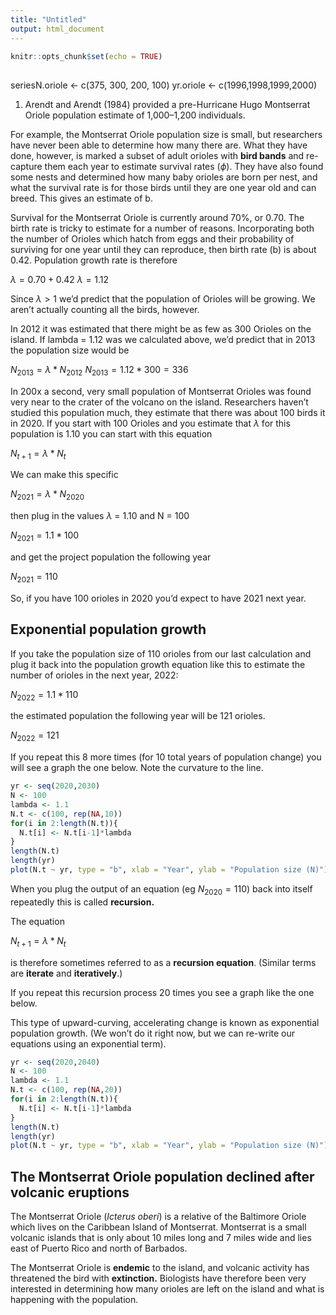 ```yaml
---
title: "Untitled"
output: html_document
---
```


```r
knitr::opts_chunk$set(echo = TRUE)
```

## 

seriesN.oriole <- c(375, 300, 200, 100)
yr.oriole <- c(1996,1998,1999,2000)

1. Arendt and Arendt (1984) provided a pre-Hurricane Hugo Montserrat Oriole population estimate of 1,000–1,200 individuals.

For example, the Montserrat Oriole population size is small, but researchers have never been able to determine how many there are.  What they have done, however, is marked a subset of adult orioles with **bird bands** and re-capture them each year to estimate survival rates ($\phi$).  They have also found some nests and determined how many baby orioles are born per nest, and what the survival rate is for those birds until they are one year old and can breed.  This gives an estimate of b.

Survival for the Montserrat Oriole is currently around 70%, or 0.70.  The birth rate is tricky to estimate for a number of reasons.  Incorporating both the number of Orioles which hatch from eggs and their probability of surviving for one year until they can reproduce, then birth rate (b) is about 0.42.  Population growth rate is therefore

$\lambda = 0.70 + 0.42$
$\lambda = 1.12$

Since $\lambda > 1$ we'd predict that the population of Orioles will be growing.  We aren't actually counting all the birds, however.

In 2012 it was estimated that there might be as few as 300 Orioles on the island.  If lambda = 1.12 was we calculated above, we'd predict that in 2013 the population size would be 

$N_{2013}=\lambda*N_{2012}$
$N_{2013}=1.12*300 = 336$


In 200x a second, very small population of Montserrat Orioles was found very near to the crater of the volcano on the island.  Researchers haven't studied this population much, they estimate that there was about 100 birds it in 2020.  If you start with 100 Orioles and you estimate that $\lambda$ for this population is 1.10 you can start with this equation

$N_{t+1}=\lambda*N_t$ 

We can make this specific

$N_{2021}=\lambda*N_{2020}$ 

then plug in the values $\lambda$ = 1.10 and N = 100

$N_{2021}=1.1*100$

and get the project population the following year

$N_{2021}=110$

So, if you have 100 orioles in 2020 you’d expect to have 2021 next year.

## Exponential population growth

If you take the population size of 110 orioles from our last calculation and plug it back into the population growth equation like this to estimate the number of orioles in the next year, 2022:

$N_{2022}=1.1*110$

the estimated population the following year will be 121 orioles.

$N_{2022}=121$

If you repeat this 8 more  times (for 10 total years of population change) you will see a graph the one below.  Note the curvature to the line.

```r
yr <- seq(2020,2030)
N <- 100
lambda <- 1.1
N.t <- c(100, rep(NA,10))
for(i in 2:length(N.t)){
  N.t[i] <- N.t[i-1]*lambda
}
length(N.t)
length(yr)
plot(N.t ~ yr, type = "b", xlab = "Year", ylab = "Population size (N)")
```


When you plug the output of an equation (eg $N_{2020}=110$) back into itself repeatedly this is called **recursion.** 

The equation 

$N_{t+1}=\lambda*N_t$

is therefore sometimes referred to as a **recursion equation**.  (Similar terms are **iterate** and **iteratively**.)  

If you repeat this recursion process 20 times you see a graph like the one below.

This type of upward-curving, accelerating change is known as exponential population growth.  (We won’t do it right now, but we can re-write our equations using an exponential term).

```r
yr <- seq(2020,2040)
N <- 100
lambda <- 1.1
N.t <- c(100, rep(NA,20))
for(i in 2:length(N.t)){
  N.t[i] <- N.t[i-1]*lambda
}
length(N.t)
length(yr)
plot(N.t ~ yr, type = "b", xlab = "Year", ylab = "Population size (N)")
```




## The Montserrat Oriole population declined after volcanic eruptions 

The Montserrat Oriole (*Icterus oberi*) is a relative of the Baltimore Oriole which lives on the Caribbean Island of Montserrat.  Montserrat is a small volcanic islands that is only about 10 miles long and 7 miles wide and lies east of Puerto Rico and north of Barbados.  

The Montserrat Oriole is **endemic** to the island, and volcanic activity has threatened the bird with **extinction.**  Biologists have therefore been very interested in determining how many orioles are left on the island and what is happening with the population.

